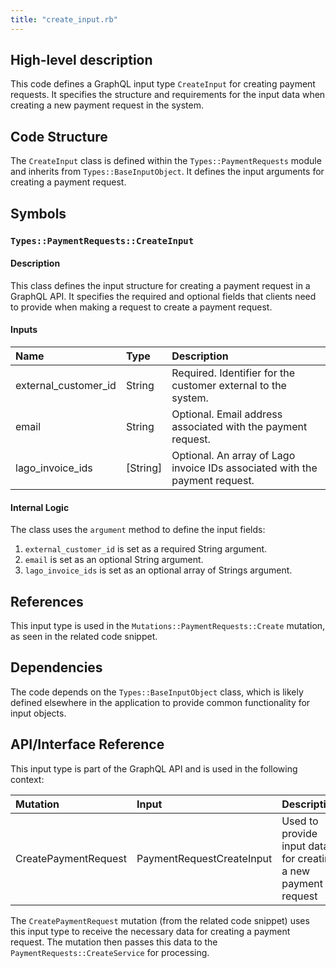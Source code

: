 ```yaml
---
title: "create_input.rb"
---
```


## High-level description
This code defines a GraphQL input type `CreateInput` for creating payment requests. It specifies the structure and requirements for the input data when creating a new payment request in the system.

## Code Structure
The `CreateInput` class is defined within the `Types::PaymentRequests` module and inherits from `Types::BaseInputObject`. It defines the input arguments for creating a payment request.

## Symbols

### `Types::PaymentRequests::CreateInput`
#### Description
This class defines the input structure for creating a payment request in a GraphQL API. It specifies the required and optional fields that clients need to provide when making a request to create a payment request.

#### Inputs
| Name | Type | Description |
|:-----|:-----|:------------|
| external_customer_id | String | Required. Identifier for the customer external to the system. |
| email | String | Optional. Email address associated with the payment request. |
| lago_invoice_ids | [String] | Optional. An array of Lago invoice IDs associated with the payment request. |

#### Internal Logic
The class uses the `argument` method to define the input fields:
1. `external_customer_id` is set as a required String argument.
2. `email` is set as an optional String argument.
3. `lago_invoice_ids` is set as an optional array of Strings argument.

## References
This input type is used in the `Mutations::PaymentRequests::Create` mutation, as seen in the related code snippet.

## Dependencies
The code depends on the `Types::BaseInputObject` class, which is likely defined elsewhere in the application to provide common functionality for input objects.

## API/Interface Reference
This input type is part of the GraphQL API and is used in the following context:

| Mutation | Input | Description |
|:---------|:------|:------------|
| CreatePaymentRequest | PaymentRequestCreateInput | Used to provide input data for creating a new payment request |

The `CreatePaymentRequest` mutation (from the related code snippet) uses this input type to receive the necessary data for creating a payment request. The mutation then passes this data to the `PaymentRequests::CreateService` for processing.